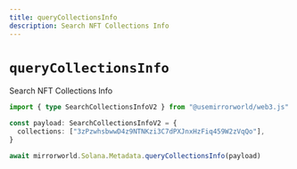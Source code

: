 ```yaml
---
title: queryCollectionsInfo
description: Search NFT Collections Info
---
```


# `queryCollectionsInfo`

Search NFT Collections Info

```ts
import { type SearchCollectionsInfoV2 } from "@usemirrorworld/web3.js"

const payload: SearchCollectionsInfoV2 = {
  collections: ["3zPzwhsbwwD4z9NTNKzi3C7dPXJnxHzFiq459W2zVqQo"],
}

await mirrorworld.Solana.Metadata.queryCollectionsInfo(payload)
```
